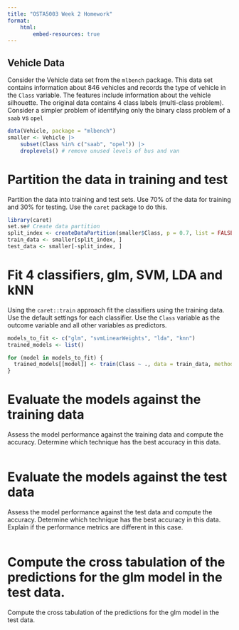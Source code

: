 ```yaml
---
title: "OSTA5003 Week 2 Homework"
format:
    html:
        embed-resources: true
---
```


## Vehicle Data

Consider the Vehicle data set from the `mlbench` package. This data set contains information about 846 vehicles and records the type of vehicle in the `Class` variable. The features include information about the vehicle silhouette. The original data contains 4 class labels (multi-class problem). Consider a simpler problem of identifying only the binary class problem of a `saab` vs `opel`

```r
data(Vehicle, package = "mlbench")
smaller <- Vehicle |>
    subset(Class %in% c("saab", "opel")) |>
    droplevels() # remove unused levels of bus and van
```

# Partition the data in training and test

Partition the data into training and test sets. Use 70% of the data for training and 30% for testing. Use the `caret` package to do this.

```r
library(caret)
set.se# Create data partition
split_index <- createDataPartition(smaller$Class, p = 0.7, list = FALSE)
train_data <- smaller[split_index, ]
test_data <- smaller[-split_index, ]
```

# Fit 4 classifiers, glm, SVM, LDA and kNN

Using the `caret::train` approach fit the classifiers using the training data. Use the default settings for each classifier. Use the `Class` variable as the outcome variable and all other variables as predictors.

```r
models_to_fit <- c("glm", "svmLinearWeights", "lda", "knn")
trained_models <- list()

for (model in models_to_fit) {
  trained_models[[model]] <- train(Class ~ ., data = train_data, method = model)
}
```

# Evaluate the models against the training data

Assess the model performance against the training data and compute the accuracy. Determine which technique has the best accuracy in this data.

```r
```

# Evaluate the models against the test data

Assess the model performance against the test data and compute the accuracy. Determine which technique has the best accuracy in this data. Explain if the performance metrics are different in this case.

```r
```

# Compute the cross tabulation of the predictions for the glm model in the test data.

Compute the cross tabulation of the predictions for the glm model in the test data.

```r
```
